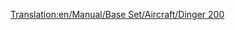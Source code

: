 [[Translation:en/Manual/Base Set/Aircraft/Dinger 200]]

{{it/Manuale/Set base/Aeromobili/StatAeroplani|Name=Dinger 200
|Image=[[File:en/Manual/Base Set/Aircraft/Dinger200.png|Dinger 200]]
|Costo=618.956
|Velocità=952 km/h
|Annuale=87.714
|Progettato=2012
|Vita=25
|Tipo=Grande
|Capacità=400 passeggeri e 80 sacchi postali
|Riadattabile=
*480 sacchi postali
*240 casse di beni
*120 tonnellate di cibo, borse di valori o sacchi di oro/diamanti
|Descrizione=Futuristico e immaginario. Apparentemente derivato dal Dinger/Fokker. Straordinaria capacità.
|Real-life=Velivolo immaginario, nessuna corrispondenza con la realtà.
}}





  

        

             

         
